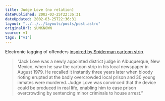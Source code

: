 ```yaml
---
title: Judge Love (no relation)
datePublished: 2002-03-25T22:36:31
dateUpdated: 2002-03-25T22:36:31
layout: "../../../layouts/posts/post.astro"
originalUrl: $UNKNOWN
source: v1
tags: ["v1"]
---
```


Electronic tagging of offenders [inspired by Spiderman cartoon strip][1].

> &#8220;Jack Love was a newly appointed district judge in Albuquerque, New Mexico, when he saw the cartoon strip in his local newspaper in August 1979. He recalled it instantly three years later when bloody rioting erupted at the badly overcrowded local prison and 30 young inmates were murdered. Judge Love was convinced that the device could be produced in real life, enabling him to ease prison overcrowding by sentencing minor criminals to house arrest.&#8221;

[1]: http://www.thetimes.co.uk/article/0,,2-243559,00.html

